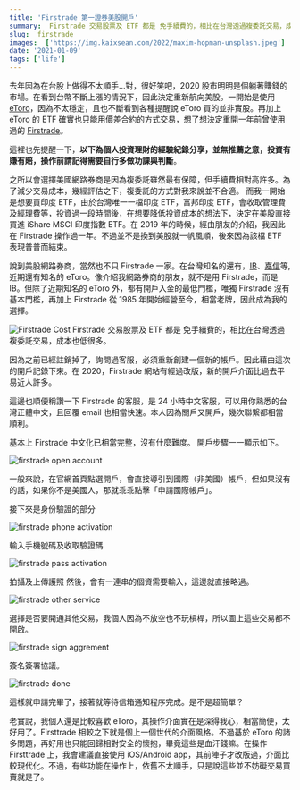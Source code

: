 ```yaml
---
title: 'Firstrade 第一證券美股開戶'
summary:  Firstrade 交易股票及 ETF 都是 免手續費的，相比在台灣透過複委託交易，成本也低很多。
slug:  firstrade
images:  ['https://img.kaixsean.com/2022/maxim-hopman-unsplash.jpeg']
date: '2021-01-09'
tags: ['life']
---
```


去年因為在台股上做得不太順手...對，很好笑吧，2020 股市明明是個躺著賺錢的市場。在看到台幣不斷上漲的情況下，因此決定重新航向美股。一開始是使用 [eToro](https://www.etoro.com/zh-tw/)，因為不太穩定，且也不斷看到各種提醒說 eToro 買的並非實股。再加上 eToro 的 ETF 確實也只能用價差合約的方式交易，想了想決定重開一年前曾使用過的 [Firstrade](https://www.firstrade.com/content/zh-tw/welcome)。

這裡也先提醒一下，**以下為個人投資理財的經驗紀錄分享，並無推薦之意，投資有賺有賠，操作前請記得需要自行多做功課與判斷**。

之所以會選擇美國網路券商是因為複委託雖然最有保障，但手續費相對高許多。為了減少交易成本，幾經評估之下，複委託的方式對我來說並不合適。
而我一開始是想要買印度 ETF，由於台灣唯一一檔印度 ETF，富邦印度 ETF，會收取管理費及經理費等，投資過一段時間後，在想要降低投資成本的想法下，決定在美股直接買進 iShare MSCI 印度指數 ETF。在 2019 年的時候，經由朋友的介紹，我因此在 Firstrade 操作過一年。不過並不是換到美股就一帆風順，後來因為該檔 ETF 表現普普而結束。

說到美股網路券商，當然也不只 Firstrade 一家。在台灣知名的還有，[IB](https://www.interactivebrokers.com/cn/home.php)、[嘉信](https://www.schwab.com/chinese-language-services-en)等, 近期還有知名的 eToro。像介紹我網路券商的朋友，就不是用 Firstrade，而是 IB。但除了近期知名的 eToro 外，都有開戶入金的最低門檻，唯獨 Firstrade 沒有基本門檻，再加上 Firstrade 從 1985 年開始經營至今，相當老牌，因此成為我的選擇。

![Firstrade Cost](https://img.kaixsean.com/2021/firstrade-cost.png)
Firstrade 交易股票及 ETF 都是 免手續費的，相比在台灣透過複委託交易，成本也低很多。

因為之前已經註銷掉了，詢問過客服，必須重新創建一個新的帳戶。因此藉由這次的開戶記錄下來。在 2020，Firstrade 網站有經過改版，新的開戶介面比過去平易近人許多。

這邊也順便稱讚一下 Firstrade 的客服，是 24 小時中文客服，可以用你熟悉的台灣正體中文，且回覆 email 也相當快速。本人因為關戶又開戶，幾次聯繫都相當順利。

基本上 Firstrade 中文化已相當完整，沒有什麼難度。
開戶步驟一一顯示如下。

![firstrade open account](https://img.kaixsean.com/2021/firsttrade-open.png)

一般來說，在官網首頁點選開戶，會直接導引到國際（非美國）帳戶，但如果沒有的話，如果你不是美國人，那就乖乖點擊「申請國際帳戶」。

接下來是身份驗證的部分

![firstrade phone activation](https://img.kaixsean.com/2021/firsttrade-phone.png)

輸入手機號碼及收取驗證碼

![firstrade pass activation](https://img.kaixsean.com/2021/firsttrade-pass.png)

拍攝及上傳護照
然後，會有一連串的個資需要輸入，這邊就直接略過。

![firstrade other service](https://img.kaixsean.com/2021/firsttrade-other.png)

選擇是否要開通其他交易，我個人因為不放空也不玩槓桿，所以圖上這些交易都不開啟。

![firstrade sign aggrement](https://img.kaixsean.com/2021/firsttrade-sign.png)

簽名簽署協議。

![firstrade done](https://img.kaixsean.com/2021/firsttrade-done.png)

這樣就申請完畢了，接著就等待信箱通知程序完成。是不是超簡單？

老實說，我個人還是比較喜歡 eToro，其操作介面實在是深得我心，相當簡便，太好用了。Firsttrade 相較之下就是個上一個世代的介面風格。不過基於 eToro 的諸多問題，再好用也只能回歸相對安全的懷抱，畢竟這些是血汗錢嘛。在操作 Firsttrade 上，我會建議直接使用 iOS/Android app，其前陣子才改版過，介面比較現代化。不過，有些功能在操作上，依舊不太順手，只是說這些並不妨礙交易買賣就是了。